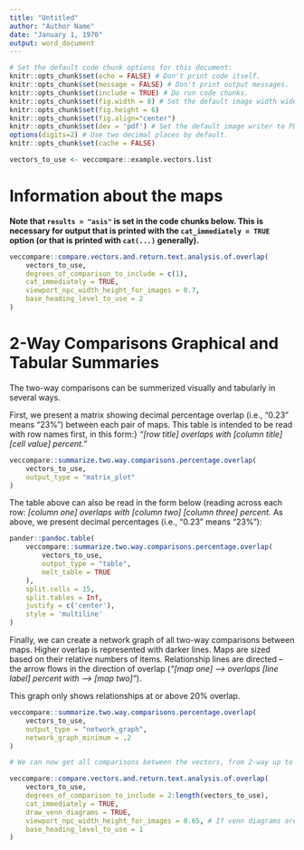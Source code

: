 ```yaml
---
title: "Untitled"
author: "Author Name"
date: "January 1, 1970"
output: word_document
---
```


```r
# Set the default code chunk options for this document:
knitr::opts_chunk$set(echo = FALSE) # Don't print code itself.
knitr::opts_chunk$set(message = FALSE) # Don't print output messages.
knitr::opts_chunk$set(include = TRUE) # Do run code chunks.
knitr::opts_chunk$set(fig.width = 8) # Set the default image width wide enough so that it doesn't get cut off.
knitr::opts_chunk$set(fig.height = 6)
knitr::opts_chunk$set(fig.align="center")
knitr::opts_chunk$set(dev = 'pdf') # Set the default image writer to PDF
options(digits=2) # Use two decimal places by default.
knitr::opts_chunk$set(cache = FALSE)
```

```r
vectors_to_use <- veccompare::example.vectors.list
```

# Information about the maps

**Note that `results = "asis"` is set in the code chunks below. This is necessary for output that is printed with the `cat_immediately = TRUE` option (or that is printed with `cat(...)` generally).**

```r
veccompare::compare.vectors.and.return.text.analysis.of.overlap(
	vectors_to_use,
	degrees_of_comparison_to_include = c(1),
	cat_immediately = TRUE,
	viewport_npc_width_height_for_images = 0.7,
	base_heading_level_to_use = 2
)
```

# 2-Way Comparisons Graphical and Tabular Summaries

The two-way comparisons can be summerized visually and tabularly in several ways.

First, we present a matrix showing decimal percentage overlap (i.e., "0.23" means "23%") between each pair of maps. This table is intended to be read with row names first, in this form:} *"[row title] overlaps with \[column title] \[cell value] percent."*

```r
veccompare::summarize.two.way.comparisons.percentage.overlap(
	vectors_to_use,
	output_type = "matrix_plot"
)
```

The table above can also be read in the form below (reading across each row: *[column one] overlaps with [column two] [column three] percent.* As above, we present decimal percentages (i.e., "0.23" means "23%"):

```r
pander::pandoc.table(
	veccompare::summarize.two.way.comparisons.percentage.overlap(
		vectors_to_use,
		output_type = "table",
		melt_table = TRUE
	),
	split.cells = 15,
	split.tables = Inf,
	justify = c('center'),
	style = 'multiline'
)
```

Finally, we can create a network graph of all two-way comparisons between maps. Higher overlap is represented with darker lines. Maps are sized based on their relative numbers of items. Relationship lines are directed -- the arrow flows in the direction of overlap (*"[map one] --> overlaps [line label] percent with --> [map two]"*).

This graph only shows relationships at or above 20% overlap.

```r
veccompare::summarize.two.way.comparisons.percentage.overlap(
	vectors_to_use,
	output_type = "network_graph",
	network_graph_minimum = .2
)
```

```r

# We can now get all comparisons between the vectors, from 2-way up to 6-way:

veccompare::compare.vectors.and.return.text.analysis.of.overlap(
	vectors_to_use,
	degrees_of_comparison_to_include = 2:length(vectors_to_use),
	cat_immediately = TRUE,
	draw_venn_diagrams = TRUE,
	viewport_npc_width_height_for_images = 0.65, # If venn diagrams are getting cut off, this number can be lowered (for example, to 0.7)
	base_heading_level_to_use = 1
)
```
